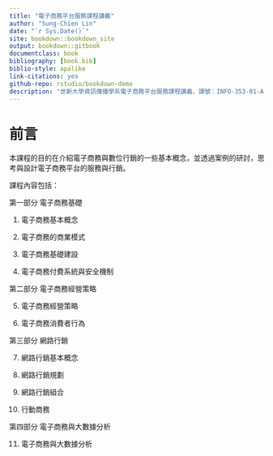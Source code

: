 ```yaml
--- 
title: "電子商務平台服務課程講義"
author: "Sung-Chien Lin"
date: "`r Sys.Date()`"
site: bookdown::bookdown_site
output: bookdown::gitbook
documentclass: book
bibliography: [book.bib]
biblio-style: apalike
link-citations: yes
github-repo: rstudio/bookdown-demo
description: "世新大學資訊傳播學系電子商務平台服務課程講義，課號：INFO-353-01-A1"
---
```


# 前言 {-}

本課程的目的在介紹電子商務與數位行銷的一些基本概念，並透過案例的研討，思考與設計電子商務平台的服務與行銷。

課程內容包括：

第一部分 電子商務基礎

1. 電子商務基本概念

2. 電子商務的商業模式

3. 電子商務基礎建設

4. 電子商務付費系統與安全機制

第二部分 電子商務經營策略

5. 電子商務經營策略

6. 電子商務消費者行為

第三部分 網路行銷

7. 網路行銷基本概念

8. 網路行銷規劃

9. 網路行銷組合

10. 行動商務

第四部分 電子商務與大數據分析

11. 電子商務與大數據分析
